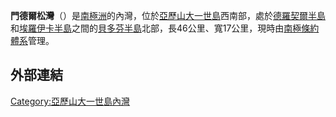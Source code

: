 {{coord|71|17|S|72|52|W|source:GNIS|display=title}}

'''門德爾松灣'''（{{lang-en|Mendelssohn Inlet}}）是[[南極洲|南極洲]]的內灣，位於[[亞歷山大一世島|亞歷山大一世島]]西南部，處於[[德羅契爾半島|德羅契爾半島]]和[[埃羅伊卡半島|埃羅伊卡半島]]之間的[[貝多芬半島|貝多芬半島]]北部，長46公里、寬17公里，現時由[[南極條約體系|南極條約體系]]管理。

==外部連結==
{{cite gnis | type = antarid | id = 9850| name = Mendelssohn Inlet | accessdate = 2013-09-18}}

{{DEFAULTSORT:Mendelssohn Inlet}}
[[Category:亞歷山大一世島內灣|Category:亞歷山大一世島內灣]]


{{AlexanderIsland-geo-stub}}